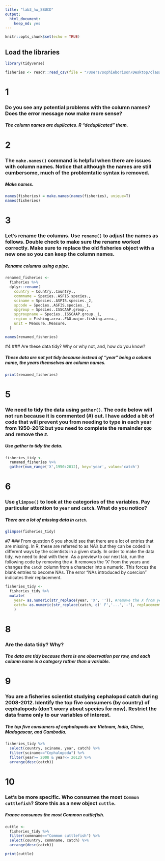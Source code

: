 ```yaml
---
title: "lab3_hw_SBUCD"
output: 
  html_document: 
    keep_md: yes
---
```


```r
knitr::opts_chunk$set(echo = TRUE)
```

## Load the libraries
```r
library(tidyverse)
```

```r
fisheries <- readr::read_csv(file = "/Users/sophieborison/Desktop/class_files-master/FAO_1950to2012_111914.csv")
```

# 1
### Do you see any potential problems with the column names? Does the error message now make more sense?  

##### The column names are duplicates. R "deduplicated" them.

# 2
### The `make.names()` command is helpful when there are issues with column names. Notice that although the names are still cumbersome, much of the problemtatic syntax is removed.

##### Make names.
```r
names(fisheries) = make.names(names(fisheries), unique=T)
names(fisheries)
```

# 3
###  Let's rename the columns. Use `rename()` to adjust the names as follows. Double check to make sure the rename worked correctly. Make sure to replace the old fisheries object with a new one so you can keep the column names.

##### Rename columns using a pipe. 
```r
renamed_fisheries <-
  fisheries %>%
  dplyr::rename(
    country = Country..Country.,
    commname = Species..ASFIS.species.,
    sciname = Species..ASFIS.species._2,
    spcode = Species..ASFIS.species._1,
    spgroup = Species..ISSCAAP.group.,
    spgroupname = Species..ISSCAAP.group._1,
    region = Fishing.area..FAO.major.fishing.area.,
    unit = Measure..Measure.
  )
```
```r
names(renamed_fisheries)
```

#4
### Are these data tidy? Why or why not, and, how do you know?

##### These data are not yet tidy because instead of "year" being a column name, the years themselves are column names.
```r
print(renamed_fisheries)
```

# 5
###  We need to tidy the data using `gather()`. The code below will not run because it is commented (#) out. I have added a bit of code that will prevent you from needing to type in each year from 1950-2012 but you need to complete the remainder `QQQ` and remove the `#`.

##### Use gather to tidy the data.
```r
fisheries_tidy <- 
  renamed_fisheries %>% 
  gather(num_range('X',1950:2012), key='year', value='catch')
```

# 6
### Use `glimpse()` to look at the categories of the variables. Pay particular attention to `year` and `catch`. What do you notice?

##### There are a lot of missing data in `catch`.
```r
glimpse(fisheries_tidy)
```

#7
### From question 6 you should see that there are a lot of entries that are missing. In R, these are referred to as NA's but they can be coded in different ways by the scientists in a given study. In order to make the data tidy, we need to deal with them. As a preview to our next lab, run the following code by removing the `#`. It removes the 'X' from the years and changes the `catch` column from a character into a numeric. This forces the blank entries to become NAs. The error "NAs introduced by coercion" indicates their replacement.

```r
fisheries_tidy <- 
  fisheries_tidy %>% 
  mutate(
    year= as.numeric(str_replace(year, 'X', '')), #remove the X from year
    catch= as.numeric(str_replace(catch, c(' F','...','-'), replacement = '')) #replace character strings with NA
    )
```

# 8
### Are the data tidy? Why?  

##### The data are tidy because there is one observation per row, and each column name is a category rather than a variable.

# 9
###  You are a fisheries scientist studying cephalopod catch during 2008-2012. Identify the top five consumers (by country) of cephalopods (don't worry about species for now). Restrict the data frame only to our variables of interest.

##### The top five consumers of cephalopods are Vietnam, India, China, Madagascar, and Cambodia.
```r
fisheries_tidy %>% 
  select(country, sciname, year, catch) %>% 
  filter(sciname=="Cephalopoda") %>%
  filter(year>= 2008 & year<= 2012) %>%
  arrange(desc(catch))
```

# 10
### Let's be more specific. Who consumes the most `Common cuttlefish`? Store this as a new object `cuttle`.

##### France consumes the most Common cuttlefish.
```r
cuttle <-
  fisheries_tidy %>%
  filter(commname=="Common cuttlefish") %>%
  select(country, commname, catch) %>%
  arrange(desc(catch))
```
```r
print(cuttle)
```

